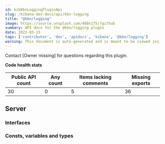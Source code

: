 ```yaml
---
id: kibKbnLoggingPluginApi
slug: /kibana-dev-docs/api/kbn-logging
title: "@kbn/logging"
image: https://source.unsplash.com/400x175/?github
summary: API docs for the @kbn/logging plugin
date: 2022-03-15
tags: ['contributor', 'dev', 'apidocs', 'kibana', '@kbn/logging']
warning: This document is auto-generated and is meant to be viewed inside our experimental, new docs system. Reach out in #docs-engineering for more info.
---
```




Contact [Owner missing] for questions regarding this plugin.

**Code health stats**

| Public API count  | Any count | Items lacking comments | Missing exports |
|-------------------|-----------|------------------------|-----------------|
| 30 | 0 | 5 | 36 |

## Server

### Interfaces
<DocDefinitionList data={kbnLoggingObj.server.interfaces}/>

### Consts, variables and types
<DocDefinitionList data={kbnLoggingObj.server.misc}/>

